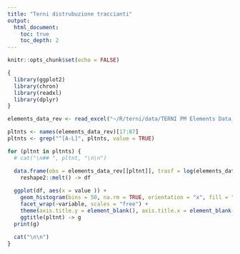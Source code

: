 ```yaml
---
title: "Terni distrubuzione traccianti"
output: 
  html_document:
    toc: true
    toc_depth: 2
---
```


```r
knitr::opts_chunk$set(echo = FALSE)

{
  library(ggplot2)
  library(chron)
  library(readxl)
  library(dplyr)
} 

elements_data_rev <- read_excel("~/R/terni/data/TERNI PM Elements Data_rev2.xlsx")

pltnts <- names(elements_data_rev)[17:87]
pltnts <- grep("^[A-L]", pltnts, value = TRUE) 

```


```r

for (pltnt in pltnts) {
  # cat("\n## ", pltnt, "\n\n")

  data.frame(obs = elements_data_rev[[pltnt]], trasf = log(elements_data_rev[[pltnt]]) ) %>% 
    reshape2::melt() -> df
  
  ggplot(df, aes(x = value )) +
    geom_histogram(bins = 50, na.rm = TRUE, orientation = "x", fill = "dodgerblue") +
    facet_wrap(~variable, scales = "free") +
    theme(axis.title.y = element_blank(), axis.title.x = element_blank()) +
    ggtitle(pltnt) -> g
  print(g)
  
  cat("\n\n")
}
```


